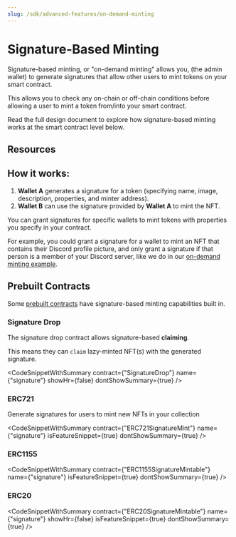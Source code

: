 ```yaml
---
slug: /sdk/advanced-features/on-demand-minting
---
```



# Signature-Based Minting

<div className="heroGrid">
  <div>
    <p>
      Signature-based minting, or "on-demand minting" allows you, (the admin
      wallet) to generate signatures that allow other users to mint tokens on
      your smart contract.
    </p>
    <p>
      This allows you to check any on-chain or off-chain conditions before
      allowing a user to mint a token from/into your smart contract.
    </p>
  </div>
  <div className="heroGridImageContainer">
    <YoutubeEmbed link={"https://www.youtube.com/embed/VEo6gIL07eM"} />
  </div>
</div>

Read the full design document to explore how signature-based minting works at the smart contract level below.

<div className="row" style={{ marginBottom: 24 }}>
  <div className="col col--12" style={{ marginTop: 8 }}>
    <QuickstartCard
      name="Signature Minting - Design Document"
      link="/contracts/design/SignatureMint"
      image="/assets/icons/general.png"
    />
  </div>
</div>

## Resources

<div className="row" style={{ marginBottom: 24 }}>
  <div className="col col--12" style={{ padding: 8 }}>
    <QuickstartCard
      name="Video: What is Signature-Based NFT Minting?"
      link="https://www.youtube.com/watch?v=VEo6gIL07eM"
      image="/assets/icons/education.png"
    />
  </div>
  <div className="col col--6" style={{ padding: 8 }}>
    <QuickstartCard
      name="Video: Allow users who own an NFT from another collection to claim for free"
      link="https://www.youtube.com/watch?v=2ITg70MPFJ8"
      image="/assets/icons/education.png"
    />
  </div>
  <div className="col col--6" style={{ padding: 8 }}>
    <QuickstartCard
      name="Guide: Allow users who meet off-chain conditions to mint an NFT"
      link="https://blog.web3sdk.io/guides/allow-github-contributors-to-mint-an-nft/"
      image="/assets/icons/education.png"
    />
  </div>
</div>

## How it works:

1. **Wallet A** generates a signature for a token (specifying name, image, description, properties, and minter address).
2. **Wallet B** can use the signature provided by **Wallet A** to mint the NFT.

You can grant signatures for specific wallets to mint tokens with properties you specify in your contract.

For example, you could grant a signature for a wallet to mint an NFT that contains their Discord profile picture,
and only grant a signature if that person is a member of your Discord server,
like we do in our [on-demand minting example](https://github.com/web3sdkio-example/community-rewards).

## Prebuilt Contracts

Some [prebuilt contracts](/pre-built-contracts) have signature-based minting capabilities built in.

### Signature Drop

The signature drop contract allows signature-based **claiming**.

This means they can `claim` lazy-minted NFT(s) with the generated signature.

<div className="row" style={{ marginBottom: 24 }}>
  <div className="col col--6" style={{ padding: 8 }}>
    <QuickstartCard
      name="Video: Implement Signature-based minting with the Signature Drop contract"
      link="https://www.youtube.com/watch?v=2ITg70MPFJ8"
      image="/assets/icons/education.png"
    />
  </div>
  <div className="col col--6" style={{ padding: 8 }}>
    <QuickstartCard
      name="Guide: Allow users who own an NFT from another collection to claim for free"
      link="https://blog.web3sdk.io/guides/signature-drop/"
      image="/assets/icons/education.png"
    />
  </div>
</div>

<CodeSnippetWithSummary
  contract={"SignatureDrop"}
  name={"signature"}
  showHr={false}
  dontShowSummary={true}
/>

### ERC721

Generate signatures for users to mint new NFTs in your collection

<div className="row" style={{ marginBottom: 24 }}>
  <div className="col col--6" style={{ padding: 8 }}>
    <QuickstartCard
      name="Guide: Create A Community Made NFT Collection"
      link="https://www.youtube.com/watch?v=2ITg70MPFJ8"
      image="/assets/icons/education.png"
    />
  </div>
  <div className="col col--6" style={{ padding: 8 }}>
    <QuickstartCard
      name="Guide: Allow Users to Pick Which NFT They Want to Mint"
      link="https://blog.web3sdk.io/guides/mint-specific-nft/"
      image="/assets/icons/education.png"
    />
  </div>
</div>

<CodeSnippetWithSummary
  contract={"ERC721SignatureMint"}
  name={"signature"}
  isFeatureSnippet={true}
  dontShowSummary={true}
/>

### ERC1155

<CodeSnippetWithSummary
  contract={"ERC1155SignatureMintable"}
  name={"signature"}
  isFeatureSnippet={true}
  dontShowSummary={true}
/>

### ERC20

<CodeSnippetWithSummary
  contract={"ERC20SignatureMintable"}
  name={"signature"}
  showHr={false}
  isFeatureSnippet={true}
  dontShowSummary={true}
/>
